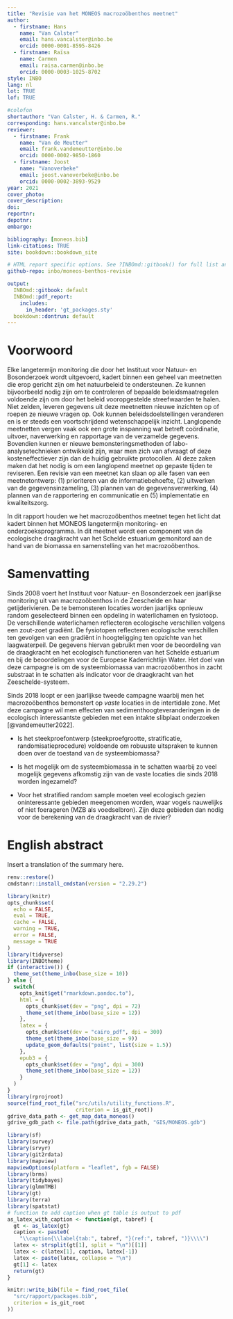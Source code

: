 ```yaml
---
title: "Revisie van het MONEOS macrozoöbenthos meetnet"
author: 
  - firstname: Hans
    name: "Van Calster"
    email: hans.vancalster@inbo.be
    orcid: 0000-0001-8595-8426
  - firstname: Raïsa
    name: Carmen
    email: raisa.carmen@inbo.be
    orcid: 0000-0003-1025-8702
style: INBO
lang: nl
lot: TRUE
lof: TRUE

#colofon
shortauthor: "Van Calster, H. & Carmen, R."
corresponding: hans.vancalster@inbo.be
reviewer:
  - firstname: Frank
    name: "Van de Meutter"
    email: frank.vandemeutter@inbo.be
    orcid: 0000-0002-9850-1860
  - firstname: Joost
    name: "Vanoverbeke"
    email: joost.vanoverbeke@inbo.be
    orcid: 0000-0002-3893-9529
year: 2021
cover_photo:
cover_description:
doi:
reportnr:
depotnr:
embargo:

bibliography: [moneos.bib]
link-citations: TRUE
site: bookdown::bookdown_site

# HTML report specific options. See ?INBOmd::gitbook() for full list and more details.
github-repo: inbo/moneos-benthos-revisie

output:
  INBOmd::gitbook: default
  INBOmd::pdf_report:
    includes:
      in_header: 'gt_packages.sty'
  bookdown::dontrun: default
---
```


# Voorwoord {.unnumbered}

Elke langetermijn monitoring die door het Instituut voor Natuur- en Bosonderzoek wordt uitgevoerd, kadert binnen een geheel van meetnetten die erop gericht zijn om het natuurbeleid te ondersteunen.
Ze kunnen bijvoorbeeld nodig zijn om te controleren of bepaalde beleidsmaatregelen voldoende zijn om door het beleid vooropgestelde streefwaarden te halen.
Niet zelden, leveren gegevens uit deze meetnetten nieuwe inzichten op of roepen ze nieuwe vragen op.
Ook kunnen beleidsdoelstellingen veranderen en is er steeds een voortschrijdend wetenschappelijk inzicht.
Langlopende meetnetten vergen vaak ook een grote inspanning wat betreft coördinatie, uitvoer, naverwerking en rapportage van de verzamelde gegevens.
Bovendien kunnen er nieuwe bemonsteringsmethoden of labo-analysetechnieken ontwikkeld zijn, waar men zich van afvraagt of deze kosteneffectiever zijn dan de huidig gebruikte protocollen.
Al deze zaken maken dat het nodig is om een langlopend meetnet op gepaste tijden te reviseren.
Een revisie van een meetnet kan slaan op alle fasen van een meetnetontwerp: (1) prioriteren van de informatiebehoefte, (2) uitwerken van de gegevensinzameling, (3) plannen van de gegevensverwerking, (4) plannen van de rapportering en communicatie en (5) implementatie en kwaliteitszorg.

In dit rapport houden we het macrozoöbenthos meetnet tegen het licht dat kadert binnen het MONEOS langetermijn monitoring- en onderzoeksprogramma.
In dit meetnet wordt een component van de ecologische draagkracht van het Schelde estuarium gemonitord aan de hand van de biomassa en samenstelling van het macrozoöbenthos.

# Samenvatting {.unnumbered}

```{=html}
<!--De tekst voor de verplichte samenvatting.
Hou het [Heerlijk Helder](https://overheid.vlaanderen.be/communicatie/heerlijk-helder).
-->
```
Sinds 2008 voert het Instituut voor Natuur- en Bosonderzoek een jaarlijkse monitoring uit van macrozoöbenthos in de Zeeschelde en haar getijderivieren.
De te bemonsteren locaties worden jaarlijks opnieuw random geselecteerd binnen een opdeling in waterlichamen en fysiotoop.
De verschillende waterlichamen reflecteren ecologische verschillen volgens een zout-zoet gradiënt.
De fysiotopen reflecteren ecologische verschillen ten gevolgen van een gradiënt in hoogteligging ten opzichte van het laagwaterpeil.
De gegevens hiervan gebruikt men voor de beoordeling van de draagkracht en het ecologisch functioneren van het Schelde estuarium en bij de beoordelingen voor de Europese Kaderrichtlijn Water.
Het doel van deze campagne is om de systeembiomassa van macrozoöbenthos in zacht substraat in te schatten als indicator voor de draagkracht van het Zeeschelde-systeem.

Sinds 2018 loopt er een jaarlijkse tweede campagne waarbij men het macrozoöbenthos bemonstert op *vaste* locaties in de intertidale zone.
Met deze campagne wil men effecten van sedimenthoogteveranderingen in de ecologisch interessantste gebieden met een intakte slibplaat onderzoeken [@vandemeutter2022].

-   Is het steekproefontwerp (steekproefgrootte, stratificatie, randomisatieprocedure)  voldoende om robuuste uitspraken te kunnen doen over de toestand van de systeembiomassa?

-   Is het mogelijk om de systeembiomassa in te schatten waarbij zo veel mogelijk gegevens afkomstig zijn van de vaste locaties die sinds 2018 worden ingezameld?

-   Voor het stratified random sample moeten veel ecologisch gezien oninteressante gebieden meegenomen worden, waar vogels nauwelijks of niet foerageren (MZB als voedselbron).
    Zijn deze gebieden dan nodig voor de berekening van de draagkracht van de rivier?

\benglish

# English abstract {.unnumbered}

Insert a translation of the summary here.
\eenglish

```r
renv::restore()
cmdstanr::install_cmdstan(version = "2.29.2")
```

```r
library(knitr)
opts_chunk$set(
  echo = FALSE,
  eval = TRUE,
  cache = FALSE,
  warning = TRUE,
  error = FALSE,
  message = TRUE
)
library(tidyverse)
library(INBOtheme)
if (interactive()) {
  theme_set(theme_inbo(base_size = 10))
} else {
  switch(
    opts_knit$get("rmarkdown.pandoc.to"),
    html = {
      opts_chunk$set(dev = "png", dpi = 72)
      theme_set(theme_inbo(base_size = 12))
    },
    latex = {
      opts_chunk$set(dev = "cairo_pdf", dpi = 300)
      theme_set(theme_inbo(base_size = 9))
      update_geom_defaults("point", list(size = 1.5))
    },
    epub3 = {
      opts_chunk$set(dev = "png", dpi = 300)
      theme_set(theme_inbo(base_size = 12))
    }
  )
}
library(rprojroot)
source(find_root_file("src/utils/utility_functions.R",
                      criterion = is_git_root))
gdrive_data_path <- get_map_data_moneos()
gdrive_gdb_path <- file.path(gdrive_data_path, "GIS/MONEOS.gdb")

library(sf)
library(survey)
library(srvyr)
library(git2rdata)
library(mapview)
mapviewOptions(platform = "leaflet", fgb = FALSE)
library(brms)
library(tidybayes)
library(glmmTMB)
library(gt)
library(terra)
library(spatstat)
# function to add caption when gt table is output to pdf
as_latex_with_caption <- function(gt, tabref) {
  gt <- as_latex(gt)
  caption <- paste0(
    "\\caption{\\label{tab:", tabref, "}(ref:", tabref, ")}\\\\")
  latex <- strsplit(gt[1], split = "\n")[[1]]
  latex <- c(latex[1], caption, latex[-1])
  latex <- paste(latex, collapse = "\n")
  gt[1] <- latex
  return(gt)
}
```

```r
knitr::write_bib(file = find_root_file(
  "src/rapport/packages.bib",
  criterion = is_git_root
))
```
